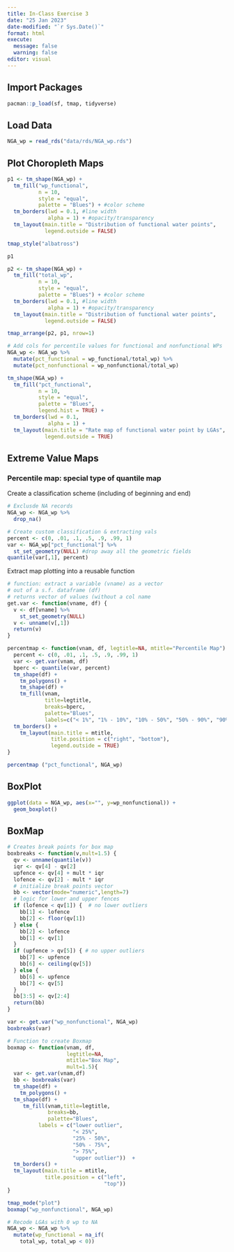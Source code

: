 ```yaml
---
title: In-Class Exercise 3
date: "25 Jan 2023"
date-modified: "`r Sys.Date()`"
format: html
execute: 
  message: false
  warning: false
editor: visual
---
```


## Import Packages

```r
pacman::p_load(sf, tmap, tidyverse)
```

## Load Data

```r
NGA_wp = read_rds("data/rds/NGA_wp.rds")
```

## Plot Choropleth Maps

```r
p1 <- tm_shape(NGA_wp) +
  tm_fill("wp_functional",
          n = 10,
          style = "equal",
          palette = "Blues") + #color scheme
  tm_borders(lwd = 0.1, #line width
             alpha = 1) + #opacity/transparency
  tm_layout(main.title = "Distribution of functional water points",
            legend.outside = FALSE)
```

```r
tmap_style("albatross")
```

```r
p1
```

```r
p2 <- tm_shape(NGA_wp) +
  tm_fill("total_wp",
          n = 10,
          style = "equal",
          palette = "Blues") + #color scheme
  tm_borders(lwd = 0.1, #line width
             alpha = 1) + #opacity/transparency
  tm_layout(main.title = "Distribution of functional water points",
            legend.outside = FALSE)
```

```r
tmap_arrange(p2, p1, nrow=1)
```

```r
# Add cols for percentile values for functional and nonfunctional WPs
NGA_wp <- NGA_wp %>%
  mutate(pct_functional = wp_functional/total_wp) %>%
  mutate(pct_nonfunctional = wp_nonfunctional/total_wp)
```

```r
tm_shape(NGA_wp) +
  tm_fill("pct_functional",
          n = 10,
          style = "equal",
          palette = "Blues",
          legend.hist = TRUE) +
  tm_borders(lwd = 0.1,
             alpha = 1) +
  tm_layout(main.title = "Rate map of functional water point by LGAs",
            legend.outside = TRUE)
```

## Extreme Value Maps

### Percentile map: special type of quantile map

Create a classification scheme (including of beginning and end)

```r
# Exclusde NA records
NGA_wp <- NGA_wp %>%
  drop_na()
```

```r
# Create custom classification & extracting vals
percent <- c(0, .01, .1, .5, .9, .99, 1)
var <- NGA_wp["pct_functional"] %>%
  st_set_geometry(NULL) #drop away all the geometric fields
quantile(var[,1], percent)
```

Extract map plotting into a reusable function

```r
# function: extract a variable (vname) as a vector
# out of a s.f. dataframe (df)
# returns vector of values (without a col name
get.var <- function(vname, df) {
  v <- df[vname] %>%
    st_set_geometry(NULL)
  v <- unname(v[,1])
  return(v)
}
```

```r
percentmap <- function(vnam, df, legtitle=NA, mtitle="Percentile Map") {
  percent <- c(0, .01, .1, .5, .9, .99, 1)
  var <- get.var(vnam, df)
  bperc <- quantile(var, percent)
  tm_shape(df) +
    tm_polygons() +
    tm_shape(df) +
    tm_fill(vnam,
            title=legtitle,
            breaks=bperc,
            palette="Blues",
            labels=c("< 1%", "1% - 10%", "10% - 50%", "50% - 90%", "90% - 99%", ">99%")) +
  tm_borders() +
    tm_layout(main.title = mtitle,
              title.position = c("right", "bottom"),
              legend.outside = TRUE)
}
```

```r
percentmap ("pct_functional", NGA_wp)
```

## BoxPlot

```r
ggplot(data = NGA_wp, aes(x="", y=wp_nonfunctional)) +
  geom_boxplot()
```

## BoxMap

```r
# Creates break points for box map
boxbreaks <- function(v,mult=1.5) {
  qv <- unname(quantile(v))
  iqr <- qv[4] - qv[2]
  upfence <- qv[4] + mult * iqr
  lofence <- qv[2] - mult * iqr
  # initialize break points vector
  bb <- vector(mode="numeric",length=7)
  # logic for lower and upper fences
  if (lofence < qv[1]) {  # no lower outliers
    bb[1] <- lofence
    bb[2] <- floor(qv[1])
  } else {
    bb[2] <- lofence
    bb[1] <- qv[1]
  }
  if (upfence > qv[5]) { # no upper outliers
    bb[7] <- upfence
    bb[6] <- ceiling(qv[5])
  } else {
    bb[6] <- upfence
    bb[7] <- qv[5]
  }
  bb[3:5] <- qv[2:4]
  return(bb)
}
```

```r
var <- get.var("wp_nonfunctional", NGA_wp) 
boxbreaks(var)
```

```r
# Function to create Boxmap
boxmap <- function(vnam, df, 
                   legtitle=NA,
                   mtitle="Box Map",
                   mult=1.5){
  var <- get.var(vnam,df)
  bb <- boxbreaks(var)
  tm_shape(df) +
    tm_polygons() +
  tm_shape(df) +
     tm_fill(vnam,title=legtitle,
             breaks=bb,
             palette="Blues",
          labels = c("lower outlier", 
                     "< 25%", 
                     "25% - 50%", 
                     "50% - 75%",
                     "> 75%", 
                     "upper outlier"))  +
  tm_borders() +
  tm_layout(main.title = mtitle, 
            title.position = c("left",
                               "top"))
}
```

```r
tmap_mode("plot")
boxmap("wp_nonfunctional", NGA_wp)
```

```r
# Recode LGAs with 0 wp to NA
NGA_wp <- NGA_wp %>%
  mutate(wp_functional = na_if(
    total_wp, total_wp < 0))
```
